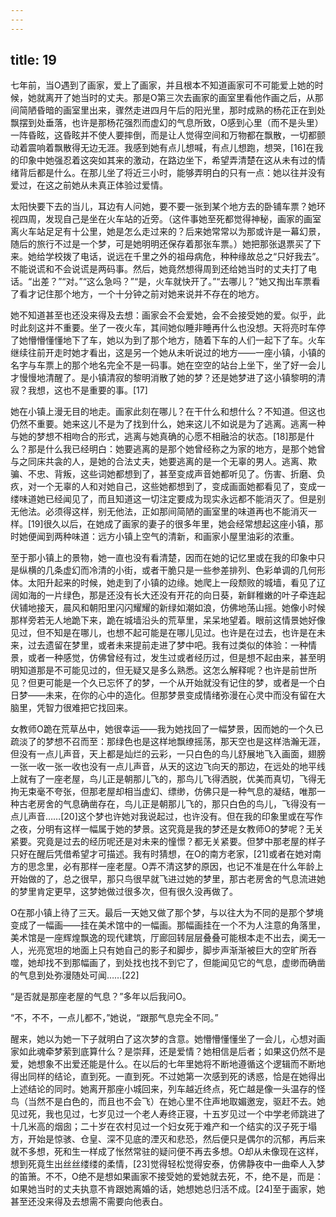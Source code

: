 ```yaml
---
---
---
```

title: 19
---



七年前，当O遇到了画家，爱上了画家，并且根本不知道画家可不可能爱上她的时候，她就离开了她当时的丈夫。那是O第三次去画家的画室里看他作画之后，从那间简陋昏暗的画室里出来，骤然走进四月午后的阳光里，那时成熟的杨花正在到处飘摆到处垂落，也许是那杨花强烈而虚幻的气息所致，O感到心里（而不是头里）一阵昏眩，这昏眩并不使人要摔倒，而是让人觉得空间和万物都在飘散，一切都颤动着震响着飘散得无边无涯。我感到她有点儿想喊，有点儿想跑，想哭，[16]在我的印象中她强忍着这突如其来的激动，在路边坐下，希望弄清楚在这从未有过的情绪背后都是什么。在那儿坐了将近三小时，能够弄明白的只有一点：她以往并没有爱过，在这之前她从未真正体验过爱情。

太阳快要下去的当儿，耳边有人问她，要不要一张到某个地方去的卧铺车票？她环视四周，发现自己是坐在火车站的近旁。（这件事她至死都觉得神秘，画家的画室离火车站足足有十公里，她是怎么走过来的？后来她常常以为那或许是一幕幻景，随后的旅行不过是一个梦，可是她明明还保存着那张车票。）她把那张退票买了下来。她给学校拨了电话，说远在千里之外的祖母病危，种种缘故总之“只好我去”。不能说谎和不会说谎是两码事。然后，她竟然想得周到还给她当时的丈夫打了电话。“出差？”“对。”“这么急吗？”“是，火车就快开了。”“去哪儿？”她又掏出车票看了看才记住那个地方，一个十分钟之前对她来说并不存在的地方。

她不知道甚至也还没来得及去想：画家会不会爱她，会不会接受她的爱。似乎，此时此刻这并不重要。坐了一夜火车，其间她似睡非睡再什么也没想。天将亮时车停了她懵懵懂懂地下了车，她以为到了那个地方，随着下车的人们一起下了车。火车继续往前开走时她才看出，这是另一个她从未听说过的地方——一座小镇，小镇的名字与车票上的那个地名完全不是一码事。她在空空的站台上坐下，坐了好一会儿才慢慢地清醒了。是小镇清寂的黎明消散了她的梦？还是她梦进了这小镇黎明的清寂？我想，这也不是重要的事。[17]

她在小镇上漫无目的地走。画家此刻在哪儿？在干什么和想什么？不知道。但这也仍然不重要。她来这儿不是为了找到什么，她来这儿不如说是为了逃离。逃离一种与她的梦想不相吻合的形式，逃离与她真确的心愿不相融洽的状态。[18]那是什么？那是什么我已经明白：她要逃离的是那个她曾经称之为家的地方，是那个她曾与之同床共衾的人，是她的合法丈夫，她要逃离的是一个无辜的男人。逃离、欺骗、不忠、背叛，这些词她都想到了，甚至变成声音她都听见了。伤害、折磨、负疚，对一个无辜的人和对她自己，这些她都想到了，变成画面她都看见了，变成一缕味道她已经闻见了，而且知道这一切注定要成为现实永远都不能消灭了。但是别无他法。必须得这样，别无他法，正如那间简陋的画室里的味道再也不能消灭一样。[19]很久以后，在她成了画家的妻子的很多年里，她会经常想起这座小镇，那时她便闻到两种味道：远方小镇上空气的清新，和画家小屋里油彩的浓重。

至于那小镇上的景物，她一直也没有看清楚，因而在她的记忆里或在我的印象中只是纵横的几条虚幻而冷清的小街，或者干脆只是一些参差排列、色彩单调的几何形体。太阳升起来的时候，她走到了小镇的边缘。她爬上一段颓败的城墙，看见了辽阔如海的一片绿色，那是还没有长大还没有开花的向日葵，新鲜稚嫩的叶子牵连起伏铺地接天，晨风和朝阳里闪闪耀耀的新绿如潮如浪，仿佛地荡山摇。她像小时候那样旁若无人地跪下来，跪在城墙沿头的荒草里，呆呆地望着。眼前这情景她好像见过，但不知是在哪儿，也想不起可能是在哪儿见过。也许是在过去，也许是在未来，过去遗留在梦里，或者未来提前走进了梦中吧。我有过类似的体验：一种情景，或者一种感觉，仿佛曾经有过，发生过或者经历过，但是想不起由来，甚至明明知道那是不可能见过的，但无疑又是多么熟悉。这怎么解释呢？也许是前世所见？但更可能是一个久已忘怀了的梦，一个从开始就没有记住的梦，或者是一个白日梦——未来，在你的心中的造化。但那梦景变成情绪弥漫在心灵中而没有留在大脑里，凭智力很难把它找回来。

女教师O跪在荒草丛中，她很幸运——我为她找回了一幅梦景，因而她的一个久已疏淡了的梦想不召而至：那绿色也是这样地飘缭摇荡，那天空也是这样浩瀚无涯，但没有一点儿声音，天上都是灿烂的云彩，一只白色的鸟儿舒展地飞入画面，翅膀一张一收一张一收也没有一点儿声音，从天的这边飞向天的那边，在远处的地平线上就有了一座老屋，鸟儿正是朝那儿飞的，那鸟儿飞得洒脱，优美而真切，飞得无拘无束毫不夸张，但那老屋却相当虚幻、缥缈，仿佛只是一种气息的凝结，唯那一种古老房舍的气息确凿存在，鸟儿正是朝那儿飞的，那只白色的鸟儿，飞得没有一点儿声音……[20]这个梦也许她对我说起过，也许没有。但在我的印象里或在写作之夜，分明有这样一幅属于她的梦景。这究竟是我的梦还是女教师O的梦呢？无关紧要。究竟是过去的经历呢还是对未来的憧憬？都无关紧要。但梦中那老屋的样子只好在醒后凭借希望才可描述。我有时猜想，在O的南方老家，[21]或者在她对南方的思念里，必有那样一座老屋。O弄不清这梦的原因，也记不准是在什么年龄上开始做的了，总之很早，那只鸟很早就飞进过她的梦里，那古老房舍的气息流进她的梦里肯定更早，这梦她做过很多次，但有很久没再做了。

O在那小镇上待了三天。最后一天她又做了那个梦，与以往大为不同的是那个梦境变成了一幅画——挂在美术馆中的一幅画。那幅画挂在一个不为人注意的角落里，美术馆是一座辉煌飘逸的现代建筑，厅廊回转层层叠叠可能根本走不出去，阒无一人，光亮宽坦的地面上只有她自己的影子和脚步，脚步声渐渐被巨大的空旷所吞噬，她却找不到那幅画了，到处找也找不到它了，但能闻见它的气息，虚缈而确凿的气息到处弥漫随处可闻……[22]

“是否就是那座老屋的气息？”多年以后我问O。

“不，不不，一点儿都不，”她说，“跟那气息完全不同。”

醒来，她以为她一下子就明白了这次梦的含意。她懵懵懂懂坐了一会儿，心想对画家如此魂牵梦萦到底算什么？是崇拜，还是爱情？她相信是后者；如果这仍然不是爱，她想象不出爱还能是什么。在以后的七年里她将不断地遵循这个逻辑而不断地得出同样的结论，直到死。一直到死。不过她第一次感到死的诱惑，恰是在她得出上述结论的同时。她离开那座小城回来，列车越近终点，死亡越是像一头温存的怪鸟（当然不是白色的，而且也不会飞）在她心里不住声地取媚邀宠，驱赶不去。她见过死，我也见过，七岁见过一个老人寿终正寝，十五岁见过一个中学老师跳进了十几米高的烟囱；二十岁在农村见过一个妇女死于难产和一个结实的汉子死于塌方，开始是惊骇、仓皇、深不见底的湮灭和悲恐，然后便只是偶尔的沉郁，再后来就不多想，死和生一样成了怅然常驻的疑问便不再去多想。O却从未像现在这样，想到死竟生出丝丝缕缕的柔情，[23]觉得轻松觉得安泰，仿佛静夜中一曲牵人入梦的笛箫。不不，O绝不是想如果画家不接受她的爱她就去死，不，绝不是，而是：如果她当时的丈夫执意不肯跟她离婚的话，她想她总归活不成。[24]至于画家，她甚至还没来得及去想需不需要向他表白。